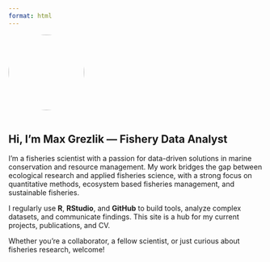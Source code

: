 ```yaml
---
format: html
---
```


![](images/headshot.jpg){width="150px" style="border-radius: 50%; margin-bottom: 1rem;"}

## Hi, I’m Max Grezlik — Fishery Data Analyst

I'm a fisheries scientist with a passion for data-driven solutions in marine conservation and resource management. My work bridges the gap between ecological research and applied fisheries science, with a strong focus on quantitative methods, ecosystem based fisheries management, and sustainable fisheries.

I regularly use **R**, **RStudio**, and **GitHub** to build tools, analyze complex datasets, and communicate findings. This site is a hub for my current projects, publications, and CV.

Whether you're a collaborator, a fellow scientist, or just curious about fisheries research, welcome!
